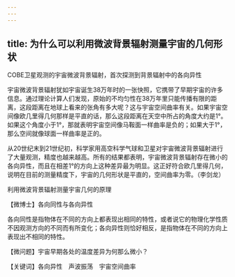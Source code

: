```yaml
---
---
---
```

title: 为什么可以利用微波背景辐射测量宇宙的几何形状
---




COBE卫星观测的宇宙微波背景辐射，首次探测到背景辐射中的各向异性



宇宙微波背景辐射犹如宇宙诞生38万年时的一张快照，它携带了早期宇宙的许多信息。通过理论计算人们发现，原始的不均匀性在38万年里只能传播有限的距离，这段距离在地球上看来的张角有多大呢？这与宇宙空间曲率有关。如果宇宙空间像欧几里得几何那样是平直的话，那么这段距离在天空中所占的角度大约是1°。如果这个角度小于1°，那就表明宇宙空间像马鞍面一样曲率是负的；如果大于1°，那么空间就像球面一样曲率是正的。

从20世纪末到21世纪初，科学家用高空科学气球和卫星对宇宙微波背景辐射进行了大量观测，精度也越来越高。所有的结果都表明，宇宙微波背景辐射存在微小的各向异性，而且在相差1°的方向上这种差异最为明显。这正好符合欧几里得几何，说明在目前的测量精度下，宇宙的几何形状是平直的，空间曲率为零。（李剑龙）

利用微波背景辐射测量宇宙几何的原理





【微博士】各向同性与各向异性

各向同性是指物体在不同的方向上都表现出相同的特性，或者说它的物理化学性质不因观测方向的不同而有所变化；各向异性则恰好相反，是指物体在不同的方向上表现出不相同的特性。

【微问题】宇宙早期各处的温度差异为何那么微小？

【关键词】各向异性　声波振荡　宇宙空间曲率